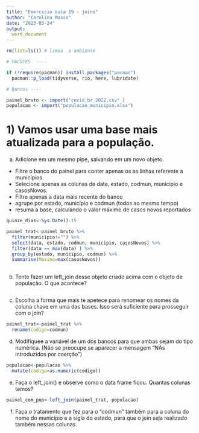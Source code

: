 ```yaml
---
title: "Exercicio aula 19 - joins"
author: "Carolina Musso"
date: "2023-03-24"
output:
  word_document
---
```


```r
rm(list=ls()) # limpa  o ambiente

# PACOTES  ----

if (!require(pacman)) install.packages("pacman")
  pacman::p_load(tidyverse, rio, here, lubridate)

# Bancos ----

painel_bruto <- import("covid_br_2022.csv" )
populacao <- import("populacao_municipio.xlsx")

```

# 1) Vamos usar uma base mais atualizada para a população.


a) Adicione em um mesmo pipe, salvando em um novo objeto.

- Filtre o banco do painel para conter apenas os as linhas referente a municípios. 
- Selecione apenas as colunas de data, estado, codmun, municipio e casosNovos.
- Filtre apenas a data mais recente do banco
- agrupe por estado, município e codmun (todos ao mesmo tempo)
- resuma a base, calculando o valor máximo de casos novos reportados 

```r

quinze_dias<-Sys.Date()-15

painel_trat<-painel_bruto %>% 
  filter(municipio!="") %>% 
  select(data, estado, codmun, municipio, casosNovos) %>% 
  filter(data == max(data) ) %>% 
  group_by(estado, municipio, codmun) %>% 
  summarise(Maximo=max(casosNovos))
  
```

b) Tente fazer um left_join desse objeto criado acima com o objeto de população. O que acontece?

```r

```

c) Escolha a forma que mais te apetece para renomear os nomes da coluna chave em uma das bases. Isso será suficiente para prosseguir com o join? 

```r
painel_trat<-painel_trat %>% 
  rename(codigo=codmun)
```

d) Modifiquee a variável de um dos bancos para que ambas sejam do tipo numérica. (Não se preocupe se aparecer a mensagem "NAs introduzidos por coerção")

```r
populacao<-populacao %>% 
  mutate(codigo=as.numeric(codigo)) 
```

e) Faça o  left_join() e observe como o data frame ficou. Quantas colunas temos?

```r
painel_com_pop<-left_join(painel_trat, populacao)
```

f)  Faça o tratamento que fez para o "codmun" também para a coluna do nome do município e a sigla do estado, para que o join seja realizado também nessas colunas. 

```r

```


